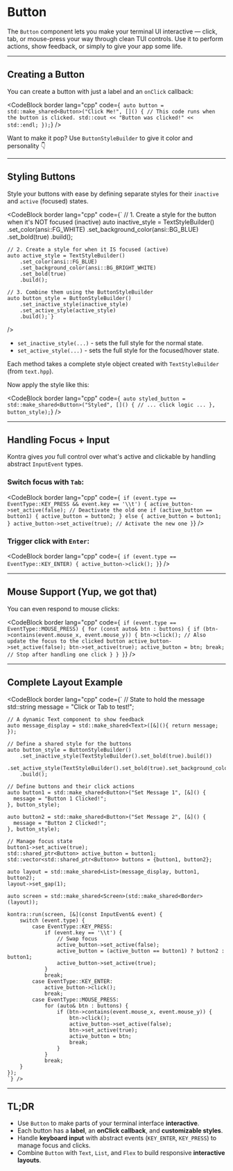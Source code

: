 # Button

The `Button` component lets you make your terminal UI interactive — click, tab, or mouse-press your way through clean TUI controls.
Use it to perform actions, show feedback, or simply to give your app some life.

---

## Creating a Button

You can create a button with just a label and an `onClick` callback:

<CodeBlock
  border
  lang="cpp"
  code={`
    auto button = std::make_shared<Button>("Click Me!", []() {
      // This code runs when the button is clicked.
      std::cout << "Button was clicked!" << std::endl;
    });`}
/>

Want to make it pop? Use `ButtonStyleBuilder` to give it color and personality 👇

---

## Styling Buttons

Style your buttons with ease by defining separate styles for their `inactive` and `active` (focused) states.

<CodeBlock
  border
  lang="cpp"
  code={`
    // 1. Create a style for the button when it's NOT focused (inactive)
    auto inactive_style = TextStyleBuilder()
        .set_color(ansi::FG_WHITE)
        .set_background_color(ansi::BG_BLUE)
        .set_bold(true)
        .build();

    // 2. Create a style for when it IS focused (active)
    auto active_style = TextStyleBuilder()
        .set_color(ansi::FG_BLUE)
        .set_background_color(ansi::BG_BRIGHT_WHITE)
        .set_bold(true)
        .build();

    // 3. Combine them using the ButtonStyleBuilder
    auto button_style = ButtonStyleBuilder()
        .set_inactive_style(inactive_style)
        .set_active_style(active_style)
        .build();`}
/>

-   `set_inactive_style(...)` - sets the full style for the normal state.
-   `set_active_style(...)` - sets the full style for the focused/hover state.

Each method takes a complete style object created with `TextStyleBuilder` (from `text.hpp`).

Now apply the style like this:

<CodeBlock
  border
  lang="cpp"
  code={`
    auto styled_button = std::make_shared<Button>("Styled", []() {
      // ... click logic ...
    }, button_style);`}
/>

---

## Handling Focus + Input

Kontra gives _you_ full control over what's active and clickable by handling abstract `InputEvent` types.

### Switch focus with `Tab`:

<CodeBlock
  border
  lang="cpp"
  code={`
    if (event.type == EventType::KEY_PRESS && event.key == '\\t') {
      active_button->set_active(false); // Deactivate the old one
      if (active_button == button1) {
          active_button = button2;
      } else {
          active_button = button1;
      }
      active_button->set_active(true); // Activate the new one
    }`}
/>

### Trigger click with `Enter`:

<CodeBlock
  border
  lang="cpp"
  code={`
    if (event.type == EventType::KEY_ENTER) {
      active_button->click();
    }`}
/>

---

## Mouse Support (Yup, we got that)

You can even respond to mouse clicks:

<CodeBlock
  border
  lang="cpp"
  code={`
    if (event.type == EventType::MOUSE_PRESS) {
      for (const auto& btn : buttons) {
          if (btn->contains(event.mouse_x, event.mouse_y)) {
              btn->click();
              // Also update the focus to the clicked button
              active_button->set_active(false);
              btn->set_active(true);
              active_button = btn;
              break; // Stop after handling one click
          }
      }
    }`}
/>

---

## Complete Layout Example

<CodeBlock border 
  lang="cpp" 
  code={`
    // State to hold the message
    std::string message = "Click or Tab to test!";

    // A dynamic Text component to show feedback
    auto message_display = std::make_shared<Text>([&](){ return message; });

    // Define a shared style for the buttons
    auto button_style = ButtonStyleBuilder()
        .set_inactive_style(TextStyleBuilder().set_bold(true).build())
        .set_active_style(TextStyleBuilder().set_bold(true).set_background_color(ansi::BG_BRIGHT_BLACK).build())
        .build();

    // Define buttons and their click actions
    auto button1 = std::make_shared<Button>("Set Message 1", [&]() {
      message = "Button 1 Clicked!";
    }, button_style);
    
    auto button2 = std::make_shared<Button>("Set Message 2", [&]() {
      message = "Button 2 Clicked!";
    }, button_style);

    // Manage focus state
    button1->set_active(true);
    std::shared_ptr<Button> active_button = button1;
    std::vector<std::shared_ptr<Button>> buttons = {button1, button2};

    auto layout = std::make_shared<List>(message_display, button1, button2);
    layout->set_gap(1);

    auto screen = std::make_shared<Screen>(std::make_shared<Border>(layout));

    kontra::run(screen, [&](const InputEvent& event) {
        switch (event.type) {
            case EventType::KEY_PRESS:
                if (event.key == '\\t') {
                    // Swap focus
                    active_button->set_active(false);
                    active_button = (active_button == button1) ? button2 : button1;
                    active_button->set_active(true);
                }
                break;
            case EventType::KEY_ENTER:
                active_button->click();
                break;
            case EventType::MOUSE_PRESS:
                for (auto& btn : buttons) {
                    if (btn->contains(event.mouse_x, event.mouse_y)) {
                        btn->click();
                        active_button->set_active(false);
                        btn->set_active(true);
                        active_button = btn;
                        break;
                    }
                }
                break;
        }
    });
    `} />

---

## TL;DR

-   Use `Button` to make parts of your terminal interface **interactive**.
-   Each button has a **label**, an **onClick callback**, and **customizable styles**.
-   Handle **keyboard input** with abstract events (`KEY_ENTER`, `KEY_PRESS`) to manage focus and clicks.
-   Combine `Button` with `Text`, `List`, and `Flex` to build responsive **interactive layouts**.
